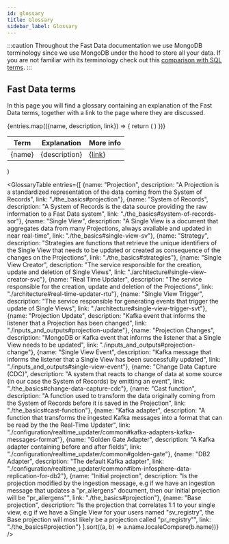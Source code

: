 ```yaml
---
id: glossary
title: Glossary
sidebar_label: Glossary
---
```


:::caution
Throughout the Fast Data documentation we use MongoDB terminology since we use MongoDB under the hood to store all your data.
If you are not familiar with its terminology check out this [comparison with SQL terms](https://www.mongodb.com/docs/manual/reference/sql-comparison/).
:::

## Fast Data terms

In this page you will find a glossary containing an explanation of the Fast Data terms, together with a link to the page where they are discussed.

  <table>
    <thead>
      <tr>
        <th>Term</th>
        <th>Explanation</th>
        <th>More info</th>
      </tr>
    </thead>
  <tbody>
    {entries.map(({name, description, link}) => {
      return (
        <tr>
          <td>{name}</td>
          <td>{description}</td>
          <td>{<a href={link}>link</a>}</td>
        </tr>
      )
    })}
  </tbody>
</table>
)

<GlossaryTable entries={[
  {name: "Projection", description: "A Projection is a standardized representation of the data coming from the System of Records", link: "./the_basics#projection"},
  {name: "System of Records", description: "A System of Records is the data source providing the raw information to a Fast Data system", link: "./the_basics#system-of-records-sor"},
  {name: "Single View", description: "A Single View is a document that aggregates data from many Projections, always available and updated in near real-time", link: "./the_basics#single-view-sv"},
  {name: "Strategy", description: "Strategies are functions that retrieve the unique identifiers of the Single View that needs to be updated or created as consequence of the changes on the Projections", link: "./the_basics#strategies"},
  {name: "Single View Creator", description: "The service responsible for the creation, update and deletion of Single Views", link: "./architecture#single-view-creator-svc"},
  {name: "Real Time Updater", description: "The service responsible for the creation, update and deletion of the Projections", link: "./architecture#real-time-updater-rtu"},
  {name: "Single View Trigger", description: "The service responsible for generating events that trigger the update of Single Views", link: "./architecture#single-view-trigger-svt"},
  {name: "Projection Update", description: "Kafka event that informs the listener that a Projection has been changed", link: "./inputs_and_outputs#projection-update"},
  {name: "Projection Changes", description: "MongoDB or Kafka event that informs the listener that a Single View needs to be updated", link: "./inputs_and_outputs#projection-change"},
  {name: "Single View Event", description: "Kafka message that informs the listener that a Single View has been successfully updated", link: "./inputs_and_outputs#single-view-event"},
  {name: "Change Data Capture (CDC)", description: "A system that reacts to change of data at some source (in our case the System of Records) by emitting an event", link: "./the_basics#change-data-capture-cdc"},
  {name: "Cast function", description: "A function used to transform the data originally coming from the System of Records before it is saved in the Projection", link: "./the_basics#cast-function"},
  {name: "Kafka adapter", description: "A function that transforms the ingested Kafka messages into a format that can be read by the the Real-Time Updater", link: "./configuration/realtime_updater/common#kafka-adapters-kafka-messages-format"},
  {name: "Golden Gate Adapter", description: "A Kafka adapter containing before and after fields", link: "./configuration/realtime_updater/common#golden-gate"},
  {name: "DB2 Adapter", description: "The default Kafka adapter", link: "./configuration/realtime_updater/common#ibm-infosphere-data-replication-for-db2"},
  {name: "Initial projection", description: "Is the projection modified by the ingestion message, e.g if we have an ingestion message that updates a \"pr_allergens\" document, then our Initial projection will be \"pr_allergens\"", link: "./the_basics#projection"},
  {name: "Base projection", description: "Is the projection that correlates 1:1 to your single view, e.g if we have a Single View for your users named \"sv_registry\", the Base projection will most likely be a projection called \"pr_registry\"", link: "./the_basics#projection"}
].sort((a, b) => a.name.localeCompare(b.name))} />
